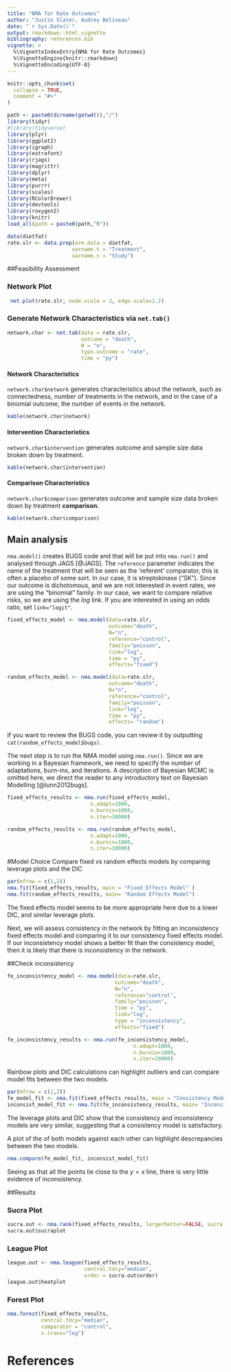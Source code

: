 ```yaml
---
title: "NMA for Rate Outcomes"
author: "Justin Slater, Audrey Beliveau"
date: "`r Sys.Date()`"
output: rmarkdown::html_vignette
bibliography: references.bib
vignette: >
  %\VignetteIndexEntry{NMA for Rate Outcomes}
  %\VignetteEngine{knitr::rmarkdown}
  %\VignetteEncoding{UTF-8}
---
```


```r
knitr::opts_chunk$set(
  collapse = TRUE,
  comment = "#>"
)
```

```r
path <- paste0(dirname(getwd()),"/")
library(tidyr)
#library(tidyverse)
library(plyr)
library(ggplot2)
library(igraph)
library(extrafont)
library(rjags)
library(magrittr)
library(dplyr)
library(meta)
library(purrr)
library(scales)
library(RColorBrewer)
library(devtools)
library(roxygen2)
library(knitr)
load_all(path = paste0(path,"R"))
```
 

``` r
data(dietfat)
rate.slr <- data.prep(arm.data = dietfat,
                     varname.t = "Treatment",
                     varname.s = "Study")
```

##Feasibility Assessment

### Network Plot


```r
 net.plot(rate.slr, node.scale = 3, edge.scale=1.2)
```


### Generate Network Characteristics via `net.tab()`

```r
network.char <- net.tab(data = rate.slr,
                        outcome = "death",
                        N = "n",
                        type.outcome = "rate",
                        time = "py")
```

#### Network Characteristics
`network.char$network` generates characteristics about the network, such as connectedness, number of treatments in the network, and in the case of a binomial outcome, the number of events in the network.
```r
kable(network.char$network)
```

#### Intervention Characteristics
`network.char$intervention` generates outcome and sample size data broken down by treatment.

```r
kable(network.char$intervention)
```

#### Comparison Characteristics
`network.char$comparison` generates outcome and sample size data broken down by treatment **comparison**.
```r
kable(network.char$comparison)
```

## Main analysis
`nma.model()` creates BUGS code and that will be put into `nma.run()` and analysed through JAGS [@JAGS]. The `reference` parameter indicates the name of the treatment that will be seen as the 'referent' comparator, this is often a placebo of some sort. In our case, it is streptokinase ("SK"). Since our outcome is dichotomous, and we are not interested in event rates, we are using the "binomial" family. In our case, we want to compare relative risks, so we are using the $log$ link. If you are interested in using an odds ratio, set `link="logit"`.
```r
fixed_effects_model <- nma.model(data=rate.slr,
                                 outcome="death",
                                 N="n",
                                 reference="control",
                                 family="poisson",
                                 link="log",
                                 time = "py",
                                 effects="fixed")

random_effects_model <- nma.model(data=rate.slr,
                                 outcome="death",
                                 N="n",
                                 reference="control",
                                 family="poisson",
                                 link="log",
                                 time = "py",
                                 effects= "random")

```

If you want to review the BUGS code, you can review it by outputting `cat(random_effects_model$bugs)`. 

The next step is to run the NMA model using `nma.run()`. Since we are working in a Bayesian framework, we need to specify the number of adaptations, burn-ins, and iterations. A description of Bayesian MCMC is omitted here, we direct the reader to any introductory text on Bayesian Modelling [@lunn2012bugs].

```r
fixed_effects_results <- nma.run(fixed_effects_model,
                           n.adapt=1000,
                           n.burnin=1000,
                           n.iter=10000)

random_effects_results <- nma.run(random_effects_model,
                           n.adapt=1000,
                           n.burnin=1000,
                           n.iter=10000)

```

#Model Choice
Compare fixed vs random effects models by comparing leverage plots and the DIC
```r
par(mfrow = c(1,2))
nma.fit(fixed_effects_results, main = "Fixed Effects Model" )
nma.fit(random_effects_results, main= "Random Effects Model")
```

The fixed effects model seems to be more appropriate here due to a lower DIC, and similar leverage plots.

Next, we will assess consistency in the network by fitting an inconsistency fixed effects model and comparing it to our
consistency fixed effects model. If our inconsistency model shows a better fit than the consistency model, then 
it is likely that there is inconsistency in the network.

##Check inconsistency
```r
fe_inconsistency_model <- nma.model(data=rate.slr,
                                   outcome="death",
                                   N="n",
                                   reference="control",
                                   family="poisson",
                                   time = "py",
                                   link="log",
                                   type = "inconsistency",
                                   effects="fixed")

fe_inconsistency_results <- nma.run(fe_inconsistency_model,
                                         n.adapt=1000,
                                         n.burnin=1000,
                                         n.iter=10000)

```

Rainbow plots and DIC calculations can highlight outliers and can compare model fits between the two models. 
```r
par(mfrow = c(1,2))
fe_model_fit <- nma.fit(fixed_effects_results, main = "Consistency Model" )
inconsist_model_fit <- nma.fit(fe_inconsistency_results, main= "Inconsistency Model")
```
The leverage plots and DIC show that the consistency and inconsistency models are very similar, suggesting that
a consistency model is satisfactory.

A plot of the \code{pmdev} of both models against each other can highlight descrepancies between the two models.
```r
nma.compare(fe_model_fit, inconsist_model_fit)
```

Seeing as that all the points lie close to the $y=x$ line, there is very little evidence of inconsistency.

##Results

### Sucra Plot
```r
sucra.out <- nma.rank(fixed_effects_results, largerbetter=FALSE, sucra.palette= "Set1")
sucra.out$sucraplot
```

### League Plot
```r
league.out <- nma.league(fixed_effects_results,  
                         central.tdcy="median",
                         order = sucra.out$order)
league.out$heatplot
```

### Forest Plot
```r
nma.forest(fixed_effects_results,
           central.tdcy="median",
           comparator = "control",
           x.trans="log")
```

# References
